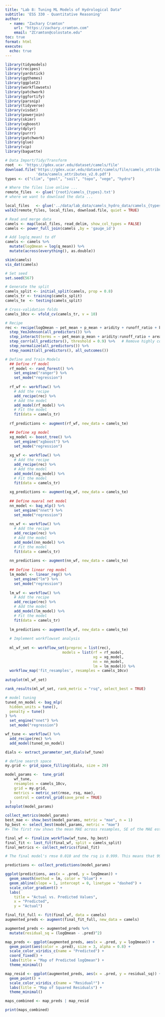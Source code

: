 ```yaml
---
title: "Lab 8: Tuning ML Models of Hydrological Data"
subtitle: 'ESS 330 - Quantitative Reasoning'
author:
  - name: "Zachary Cramton"
    url: "https://zachary.cramton.com"
    email: "ZCramton@colostate.edu"
toc: true
format: html
execute:
  echo: true
---
```

```r
library(tidymodels)
library(recipes)
library(yardstick)
library(ggthemes)
library(ggplot2)
library(workflowsets)
library(patchwork)
library(ggfortify)
library(parsnip)
library(tidyverse)
library(visdat)
library(powerjoin)
library(skimr)
library(xgboost)
library(dplyr)
library(purrr)
library(patchwork)
library(glue)
library(vip)
library(baguette)

# Data Import/Tidy/Transform	
root  <- 'https://gdex.ucar.edu/dataset/camels/file'
download.file('https://gdex.ucar.edu/dataset/camels/file/camels_attributes_v2.0.pdf', 
              'data/camels_attributes_v2.0.pdf')
types <- c("clim", "geol", "soil", "topo", "vege", "hydro")

# Where the files live online ...
remote_files  <- glue('{root}/camels_{types}.txt')
# where we want to download the data ...

local_files   <- glue('../data/lab_data/camels_hydro_data/camels_{types}.txt')
walk2(remote_files, local_files, download.file, quiet = TRUE)

# Read and merge data
camels <- map(local_files, read_delim, show_col_types = FALSE) 
camels <- power_full_join(camels ,by = 'gauge_id') 

# Add log(q_mean) to df
camels <- camels %>% 
  mutate(logQmean = log(q_mean)) %>% 
  mutate(across(everything(), as.double))

skim(camels)
vis_dat(camels)

```

```r
# Set seed
set.seed(567)

# Generate the split
camels_split <- initial_split(camels, prop = 0.8)
camels_tr <- training(camels_split)
camels_te  <- testing(camels_split)

# Cross-validation folds
camels_10cv <- vfold_cv(camels_tr, v = 10)

# Recipe
rec <- recipe(logQmean ~ pet_mean + p_mean + aridity + runoff_ratio + baseflow_index + slope_mean + area_geospa_fabric, data = camels_tr) %>% 
  step_YeoJohnson(all_predictors()) %>% 
  step_interact(terms = ~ pet_mean:p_mean + aridity:runoff_ratio + area_geospa_fabric:slope_mean) %>% 
  step_corr(all_predictors(), threshold = 0.9) %>%   # Remove highly correlated predictors to avoid multicollinearity.
  step_normalize(all_predictors()) %>% 
  step_naomit(all_predictors(), all_outcomes())

# Define and Train Models
  ## Define rf model
  rf_model <- rand_forest() %>% 
    set_engine("ranger") %>% 
    set_mode("regression")
  
  rf_wf <- workflow() %>%
    # Add the recipe
    add_recipe(rec) %>%
    # Add the model
    add_model(rf_model) %>%
    # Fit the model
    fit(data = camels_tr)
   
  rf_predictions <- augment(rf_wf, new_data = camels_te) 

  ## Define xg model
  xg_model <- boost_tree() %>% 
    set_engine("xgboost") %>% 
    set_mode("regression")
  
  xg_wf <- workflow() %>%
    # Add the recipe
    add_recipe(rec) %>%
    # Add the model
    add_model(xg_model) %>%
    # Fit the model
    fit(data = camels_tr)
  
  xg_predictions <- augment(xg_wf, new_data = camels_te)
  
  ## Define nueral net model
  nn_model <- bag_mlp() %>% 
    set_engine("nnet") %>% 
    set_mode("regression")
  
  nn_wf <- workflow() %>%
    # Add the recipe
    add_recipe(rec) %>%
    # Add the model
    add_model(nn_model) %>%
    # Fit the model
    fit(data = camels_tr)
  
  nn_predictions <- augment(nn_wf, new_data = camels_te)
  
  ## Define linear reg model
  lm_model <- linear_reg() %>% 
    set_engine("lm") %>% 
    set_mode("regression")
  
  lm_wf <- workflow() %>%
    # Add the recipe
    add_recipe(rec) %>%
    # Add the model
    add_model(lm_model) %>%
    # Fit the model
    fit(data = camels_tr)
  
  lm_predictions <- augment(lm_wf, new_data = camels_te) 
  
  # Implement workflowset analysis
  
  ml_wf_set <- workflow_set(preproc = list(rec),
                          models = list(rf = rf_model, 
                                        xg = xg_model, 
                                        nn = nn_model, 
                                        lm = lm_model)) %>%
  workflow_map('fit_resamples', resamples = camels_10cv) 
  
autoplot(ml_wf_set)

rank_results(ml_wf_set, rank_metric = "rsq", select_best = TRUE)
```

```r
# model tuning
tuned_nn_model <- bag_mlp(
  hidden_units = tune(), 
  penalty = tune()
) %>%
  set_engine("nnet") %>%
  set_mode("regression")

wf_tune <- workflow() %>% 
  add_recipe(rec) %>% 
  add_model(tuned_nn_model)

dials <- extract_parameter_set_dials(wf_tune)

# define search space
my.grid <- grid_space_filling(dials, size = 20)

model_params <-  tune_grid(
    wf_tune,
    resamples = camels_10cv,
    grid = my.grid,
    metrics = metric_set(rmse, rsq, mae),
    control = control_grid(save_pred = TRUE)
  )
autoplot(model_params)

collect_metrics(model_params)
best_mae <- show_best(model_params, metric = "mae", n = 1)
hp_best <- select_best(model_params, metric = "mae")
#> The first row shows the mean MAE across resamples, SE of the MAE estimate, # of resamples, and mean SE. Penalty is the best hyperparameter set for this model. 

final_wf <- finalize_workflow(wf_tune, hp_best)
final_fit <- last_fit(final_wf, split = camels_split)
final_metrics <- collect_metrics(final_fit)

# The final model's rmse 0.010 and the rsq is 0.999. This means that 99.9% of the variance is explained by the model. This is an excellent number and result. The rmse is the average prediction error, and this percentage is ~1% which is quite good. This model is very good, but may be less efficient than more simple models which are less demanding computationally with worse but still acceptable values for rsq and rmse.

predictions <- collect_predictions(model_params)

ggplot(predictions, aes(x = .pred, y = logQmean)) +
  geom_smooth(method = lm, color = "blue") +
  geom_abline(slope = 1, intercept = 0, linetype = "dashed") +
  scale_color_gradient() +
  labs(
    title = "Actual vs. Predicted Values", 
    x = "Predicted", 
    y = "Actual")

final_fit_full <- fit(final_wf, data = camels)
augmented_preds <- augment(final_fit_full, new_data = camels)

augmented_preds <- augmented_preds %>% 
  mutate(residual_sq = (logQmean - .pred)^2)

map_preds <- ggplot(augmented_preds, aes(x = .pred, y = logQmean)) +
  geom_point(aes(color = .pred), size = 3, alpha = 0.8) +
  scale_color_viridis_c(name = "Predicted") +
  coord_fixed() +
  labs(title = "Map of Predicted logQmean") +
  theme_minimal()

map_resid <- ggplot(augmented_preds, aes(x = .pred, y = residual_sq)) +
  geom_point() +
  scale_color_viridis_c(name = "Residual²") +
  labs(title = "Map of Squared Residuals") +
  theme_minimal()

maps_combined <- map_preds | map_resid

print(maps_combined)

```

